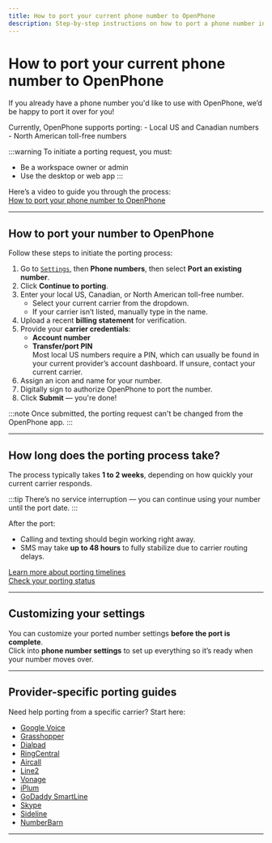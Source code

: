 ```yaml
---
title: How to port your current phone number to OpenPhone
description: Step-by-step instructions on how to port a phone number into OpenPhone.
---
```


# How to port your current phone number to OpenPhone

If you already have a phone number you'd like to use with OpenPhone, weʼd be happy to port it over for you!

<info>
Currently, OpenPhone supports porting:
- Local US and Canadian numbers
- North American toll-free numbers
</info>

:::warning
To initiate a porting request, you must:
- Be a workspace owner or admin
- Use the desktop or web app
:::

Here’s a video to guide you through the process:  
[How to port your phone number to OpenPhone](https://www.youtube.com/watch?v=MN8QGleYA3U)

---

## How to port your number to OpenPhone

Follow these steps to initiate the porting process:

1. Go to [`Settings`](https://my.openphone.com/settings/), then **Phone numbers**, then select **Port an existing number**.
2. Click **Continue to porting**.
3. Enter your local US, Canadian, or North American toll-free number.  
   - Select your current carrier from the dropdown.  
   - If your carrier isn’t listed, manually type in the name.
4. Upload a recent **billing statement** for verification.
5. Provide your **carrier credentials**:
   - **Account number**
   - **Transfer/port PIN**  
   Most local US numbers require a PIN, which can usually be found in your current provider’s account dashboard. If unsure, contact your current carrier.
6. Assign an icon and name for your number.
7. Digitally sign to authorize OpenPhone to port the number.
8. Click **Submit** — you're done!

:::note
Once submitted, the porting request can't be changed from the OpenPhone app.
:::

---

## How long does the porting process take?

The process typically takes **1 to 2 weeks**, depending on how quickly your current carrier responds.

:::tip
There’s no service interruption — you can continue using your number until the port date.
:::

After the port:
- Calling and texting should begin working right away.
- SMS may take **up to 48 hours** to fully stabilize due to carrier routing delays.

[Learn more about porting timelines](https://www.openphone.com/blog/how-long-does-it-take-to-port-a-number)  
[Check your porting status](https://support.openphone.co/hc/en-us/articles/9006255241367-How-do-I-check-the-status-of-my-port-)

---

## Customizing your settings

You can customize your ported number settings **before the port is complete**.  
Click into **phone number settings** to set up everything so it’s ready when your number moves over.

---

## Provider-specific porting guides

Need help porting from a specific carrier? Start here:

- [Google Voice](https://support.openphone.co/hc/en-us/articles/1500009886321)
- [Grasshopper](https://support.openphone.co/hc/en-us/articles/1500009862082)
- [Dialpad](https://support.openphone.co/hc/en-us/articles/1500009886261)
- [RingCentral](https://support.openphone.co/hc/en-us/articles/1500009861102-How-to-port-your-number-away-from-RingCentral)
- [Aircall](https://support.openphone.co/hc/en-us/articles/1500009861082-How-to-port-your-number-away-from-Aircall)
- [Line2](https://support.openphone.co/hc/en-us/articles/1500009886141-How-to-port-your-number-away-from-Line2)
- [Vonage](https://support.openphone.co/hc/en-us/articles/1500009885641-How-to-port-your-number-away-from-Vonage)
- [iPlum](https://support.openphone.co/hc/en-us/articles/1500009886121-How-to-port-your-number-away-from-iPlum)
- [GoDaddy SmartLine](https://support.openphone.co/hc/en-us/articles/1500009861982-How-to-port-your-number-away-from-GoDaddy-SmartLine)
- [Skype](https://support.openphone.co/hc/en-us/articles/1500009886161-How-to-port-your-number-away-from-Skype)
- [Sideline](https://support.openphone.co/hc/en-us/articles/1500009886241-How-to-port-your-number-away-from-Sideline)
- [NumberBarn](https://support.openphone.co/hc/en-us/articles/1500009886221-How-to-port-your-number-away-from-NumberBarn)

---